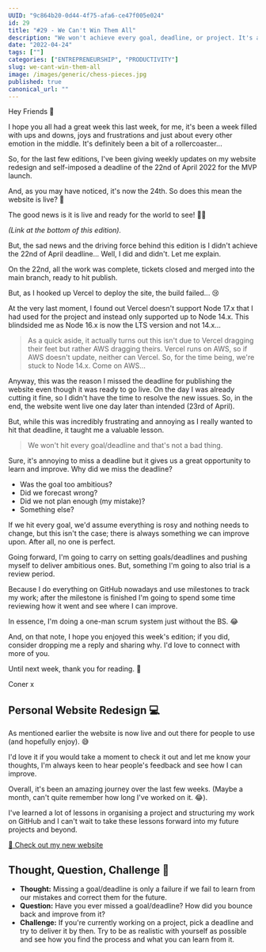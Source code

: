 ```yaml
---
UUID: "9c864b20-0d44-4f75-afa6-ce47f005e024"
id: 29
title: "#29 - We Can't Win Them All"
description: "We won't achieve every goal, deadline, or project. It's a sad but real fact and this week, I share how I experienced just that on my latest project."
date: "2022-04-24"
tags: [""]
categories: ["ENTREPRENEURSHIP", "PRODUCTIVITY"]
slug: we-cant-win-them-all
image: /images/generic/chess-pieces.jpg
published: true
canonical_url: ""
---
```


Hey Friends 👋

I hope you all had a great week this last week, for me, it's been a week filled with ups and downs, joys and frustrations and just about every other emotion in the middle. It's definitely been a bit of a rollercoaster...

So, for the last few editions, I've been giving weekly updates on my website redesign and self-imposed a deadline of the 22nd of April 2022 for the MVP launch.

And, as you may have noticed, it's now the 24th. So does this mean the website is live? 👀

The good news is it is live and ready for the world to see! 🎉🥳

_(Link at the bottom of this edition)._

But, the sad news and the driving force behind this edition is I didn't achieve the 22nd of April deadline... Well, I did and didn't. Let me explain.

On the 22nd, all the work was complete, tickets closed and merged into the main branch, ready to hit publish.

But, as I hooked up Vercel to deploy the site, the build failed... 😢

At the very last moment, I found out Vercel doesn't support Node 17.x that I had used for the project and instead only supported up to Node 14.x. This blindsided me as Node 16.x is now the LTS version and not 14.x...

> As a quick aside, it actually turns out this isn't due to Vercel dragging their feet but rather AWS dragging theirs. Vercel runs on AWS, so if AWS doesn't update, neither can Vercel. So, for the time being, we're stuck to Node 14.x. Come on AWS...

Anyway, this was the reason I missed the deadline for publishing the website even though it was ready to go live. On the day I was already cutting it fine, so I didn't have the time to resolve the new issues. So, in the end, the website went live one day later than intended (23rd of April).

But, while this was incredibly frustrating and annoying as I really wanted to hit that deadline, it taught me a valuable lesson.

> We won't hit every goal/deadline and that's not a bad thing.

Sure, it's annoying to miss a deadline but it gives us a great opportunity to learn and improve. Why did we miss the deadline?

- Was the goal too ambitious?
- Did we forecast wrong?
- Did we not plan enough (my mistake)?
- Something else?

If we hit every goal, we'd assume everything is rosy and nothing needs to change, but this isn't the case; there is always something we can improve upon. After all, no one is perfect.

Going forward, I'm going to carry on setting goals/deadlines and pushing myself to deliver ambitious ones. But, something I'm going to also trial is a review period.

Because I do everything on GitHub nowadays and use milestones to track my work; after the milestone is finished I'm going to spend some time reviewing how it went and see where I can improve.

In essence, I'm doing a one-man scrum system just without the BS. 😂

And, on that note, I hope you enjoyed this week's edition; if you did, consider dropping me a reply and sharing why. I'd love to connect with more of you.

Until next week, thank you for reading. 🙏

Coner x

## Personal Website Redesign 💻

As mentioned earlier the website is now live and out there for people to use (and hopefully enjoy). 😅

I'd love it if you would take a moment to check it out and let me know your thoughts, I'm always keen to hear people's feedback and see how I can improve.

Overall, it's been an amazing journey over the last few weeks. (Maybe a month, can't quite remember how long I've worked on it. 😂).

I've learned a lot of lessons in organising a project and structuring my work on GitHub and I can't wait to take these lessons forward into my future projects and beyond.

[🔗 Check out my new website](http://conermurphy.com/)

## Thought, Question, Challenge 🤔

- **Thought:** Missing a goal/deadline is only a failure if we fail to learn from our mistakes and correct them for the future.
- **Question:** Have you ever missed a goal/deadline? How did you bounce back and improve from it?
- **Challenge:** If you're currently working on a project, pick a deadline and try to deliver it by then. Try to be as realistic with yourself as possible and see how you find the process and what you can learn from it.
